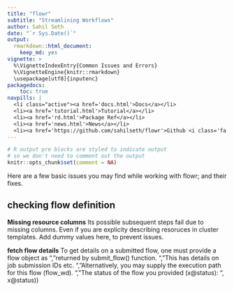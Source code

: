 ```yaml
---
title: "flowr"
subtitle: "Streamlining Workflows"
author: Sahil Seth
date: "`r Sys.Date()`"
output: 
  rmarkdown::html_document: 
    keep_md: yes
vignette: >
  %\VignetteIndexEntry{Common Issues and Errors}
  %\VignetteEngine{knitr::rmarkdown}
  \usepackage[utf8]{inputenc}
packagedocs:
    toc: true
navpills: |
  <li class="active"><a href='docs.html'>Docs</a></li>
  <li><a href='tutorial.html'>Tutorial</a></li>
  <li><a href='rd.html'>Package Ref</a></li>
  <li><a href='news.html'>News</a></li>
  <li><a href='https://github.com/sahilseth/flowr'>Github <i class='fa fa-github'></i></a></li>
---
```


```r
# R output pre blocks are styled to indicate output
# so we don't need to comment out the output
knitr::opts_chunk$set(comment = NA)
```

Here are a few basic issues you may find while working with flowr; and their fixes.

## checking flow definition

**Missing resource columns**
Its possible subsequent steps fail due to missing columns. 
Even if you are explicity describing resoruces in cluster templates.
Add dummy values here, to prevent issues.

**fetch flow details**
To get details on a submitted flow, one must provide a flow object as ", 
"returned by submit_flow() function. ",
"This has details on job submission IDs etc. ", 
"Alternatively, you may supply the execution path for this flow (flow_wd). ",
"The status of the flow you provided (x@status): ", x@status))
